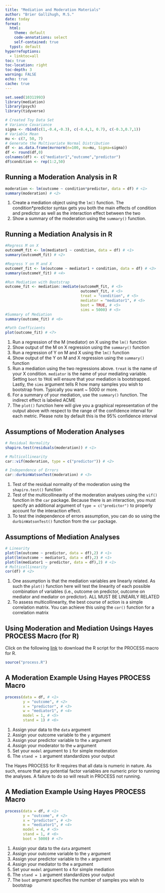 ```yaml
---
title: "Mediation and Moderation Materials"
author: "Brier Gallihugh, M.S."
date: today
format:
  html:
    theme: default
    code-annotations: select
    self-contained: true
  typst: default
hyperrefoptions:
  - linktoc=all
toc: true
toc-location: right
toc-depth: 3
warning: FALSE
echo: true
cache: true
---
```


```r
set.seed(10311993)
library(mediation)
library(psych)
library(tidyverse)

# Created Toy Data Set
# Variance Covariance
sigma <- rbind(c(1,-0.4,-0.3), c(-0.4,1, 0.7), c(-0.3,0.7,1))
# Variable Mean
mu <- c(7, 50, 7) 
# Generate the Multivariate Normal Distribution
df <- as.data.frame(mvrnorm(n=100, mu=mu, Sigma=sigma))
df <- round(df,0)
colnames(df) <- c("mediator1","outcome","predictor")
df$condition <- rep(1:2,50)
```

## Running a Moderation Analysis in R

```r
moderation <- lm(outcome ~ condition*predictor, data = df) # <1>
summary(moderation) # <2>
```
1. Create a mediation object using the `lm()` function. The condition*predictor syntax gets you both the main effects of condition and predictor as well as the interaction effect between the two
2. Show a summary of the moderation using the `summary()` function.

## Running a Mediation Analysis in R

```r
#Regress M on X
outcomeM_fit <- lm(mediator1 ~ condition, data = df) # <1>
summary(outcomeM_fit) # <2>

#Regress Y on M and X
outcomeY_fit <- lm(outcome ~ mediator1 + condition, data = df) # <3>
summary(outcomeY_fit) # <4>

#Run Mediation with Bootstrap
outcome_fit <- mediation::mediate(outcomeM_fit, # <5>
                                  outcomeY_fit, # <5>
                                  treat = "condition", # <5>
                                  mediator = "mediator1", # <5>
                                  boot = TRUE, # <5>
                                  sims = 5000) # <5>
#Summary of Mediation
summary(outcome_fit) # <6>

#Path Coefficients
plot(outcome_fit) # <7>
```
1. Run a regression of the M (mediator) on X using the `lm()` function
2. Show output of the M on X regression using the `summary()` function
3. Run a regression of Y on M and X using the `lm()` function
4. Show output of the Y on M and X regression using the `summary()` function
5. Run a mediation using the two regressions above. `treat` is the name of your X condition. `mediator` is the name of your mediating variable. Setting `boot` to `TRUE` will ensure that your mediation is bootstrapped. Lastly, the `sims` argument tells R how many samples you wish to bootstrap from. Typically you want ~ 5000 or more.
6. For a summary of your mediation, use the `summary()` function. The indirect effect is labeled ACME
7. The `plot()` function here will give you a graphical representation of the output above with respect to the range of the confidence interval for each metric. Please note by default this is the 95% confidence interval

## Assumptions of Moderation Analyses

```r
# Residual Normality
shapiro.test(residuals(moderation)) # <1>

# Multicollinearity
car::vif(moderation, type = c("predictor")) # <2>

# Independence of Errors
car::durbinWatsonTest(moderation) # <3>
```
1. Test of the residual normality of the moderation using the `shapiro.test()` function
2. Test of the multicollinearity of the moderation analyses using the `vif()` function in the `car` package. Because there is an interaction, you must specify an additional argument of `type = c("predictor")` to properly account for the interaction effect.
3. To test the independence of errors assumption, you can do so using the `durbinWatsonTest()` function from the `car` package.

## Assumptions of Mediation Analyses

```r
# Linearity
plot(lm(outcome ~ predictor, data = df),2) # <1>
plot(lm(outcome ~ mediator1, data = df),2) # <1>
plot(lm(mediator1 ~ predictor, data = df),2) # <1>
# Multicollinearity
cor(df) # <2>
```
1. One assumption is that the mediation variables are linearly related. As such the `plot()` function here will test the linearity of each possible combination of variables (i.e., outcome on predictor, outcome on mediator and mediator on predictor). ALL MUST BE LINEARLY RELATED
2. To assess multicollinearity, the best course of action is a simple correlation matrix. You can achieve this using the `cor()` function for a correlation matrix

## Using Moderation and Mediation Usings Hayes PROCESS Macro (for R)

Click on the following [link](https://www.afhayes.com/public/processv43.zip) to download the R script for the PROCESS macro for R.

```r
source("process.R")
```

## A Moderation Example Using Hayes PROCESS Macro

```r
process(data = df, # <1>
        y = "outcome", # <2>
        x = "predictor", # <3>
        w = "mediator1", # <4>
        model = 1, # <5>
        stand = 1) # <6>
```
1. Assign your data to the `data` argument
2. Assign your outcome variable to the `y` argument
3. Assign your predictor variable to the `x` argument
4. Assign your moderator to the `w` argument
5. Set your `model` argument to `1` for simple moderation
6. The `stand = 1` argument standardizes your output

::: {.callout-tip}
The Hayes PROCESS for R requires that all data is numeric in nature. As such, ensure that any potential factor variables are numeric prior to running the analyses. A failure to do so will result in PROCESS not running.
:::

## A Mediation Example Using Hayes PROCESS Macro

```r
process(data = df, # <1>
        y = "outcome", # <2>
        x = "predictor", # <3>
        m = "mediator1", # <4>
        model = 4, # <5>
        stand = 1, # <6>
        boot = 5000) # <7>
```
1. Assign your data to the `data` argument
2. Assign your outcome variable to the `y` argument
3. Assign your predictor variable to the `x` argument
4. Assign your mediator to the `m` argument
5. Set your `model` argument to `4` for simple mediation
6. The `stand = 1` argument standardizes your output
7. The `boot` argument specifies the number of samples you wish to bootstrap
